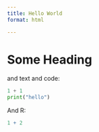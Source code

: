 ```yaml
---
title: Hello World
format: html

---
```


# Some Heading

and text and code:

```python
1 + 1
print("hello")
```


And R:

```r
1 + 2
```

